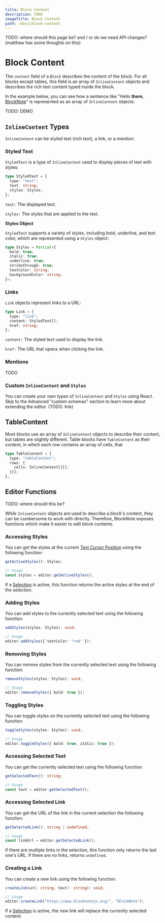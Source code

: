 ```yaml
---
title: Block Content
description: TODO
imageTitle: Block Content
path: /docs/block-content
---
```


TODO: where should this page be? and / or do we need API changes? (matthew has some thoughts on this)

# Block Content

The `content` field of a `Block` describes the content of the block. For all blocks except tables, this field is an array of `InlineContent` objects and describes the rich text content typed inside the block.

In the example below, you can see how a sentence like "Hello __there__, [BlockNote](https://www.blocknotejs.org)" is represented as an array of `InlineContent` objects:

TODO: DEMO


## `InlineContent` Types

`InlineContent` can be styled text (rich text), a link, or a mention:

### Styled Text

`StyledText` is a type of `InlineContent` used to display pieces of text with styles:

```typescript
type StyledText = {
  type: "text";
  text: string;
  styles: Styles;
};
```

`text:` The displayed text.

`styles:` The styles that are applied to the text.

**Styles Object**

`StyledText` supports a variety of styles, including bold, underline, and text color, which are represented using a `Styles` object:

```typescript
type Styles = Partial<{
  bold: true;
  italic: true;
  underline: true;
  strikethrough: true;
  textColor: string;
  backgroundColor: string;
}>;
```

### Links

`Link` objects represent links to a URL:

```typescript
type Link = {
  type: "link";
  content: StyledText[];
  href: string;
};
```

`content:` The styled text used to display the link.

`href:` The URL that opens when clicking the link.

### Mentions

TODO

### Custom `InlineContent` and `Styles`

You can create your own types of `InlineContent` and `Styles` using React. Skip to the Advanced "custom schemas" section to learn more about extending the editor. (TODO: link)

## TableContent

Most blocks use an array of `InlineContent` objects to describe their content, but tables are slightly different. Table blocks have `TableContent` as their content, in which each row contains an array of cells, that


```typescript
type TableContent = {
  type: "tableContent";
  rows: {
    cells: InlineContent[][];
  }[];
};
```

## Editor Functions

TODO: where should this be?

While `InlineContent` objects are used to describe a block's content, they can be cumbersome to work with directly. Therefore, BlockNote exposes functions which make it easier to edit block contents.

### Accessing Styles

You can get the styles at the current [Text Cursor Position](/docs/cursor-selections#text-cursor) using the following function:

```typescript
getActiveStyles(): Styles;

// Usage
const styles = editor.getActiveStyles();
```

If a [Selection](/docs/cursor-selections#selections) is active, this function returns the active styles at the end of the selection.

### Adding Styles

You can add styles to the currently selected text using the following function:

```typescript
addStyles(styles: Styles): void;

// Usage
editor.addStyles({ textColor: "red" });
```

### Removing Styles

You can remove styles from the currently selected text using the following function:

```typescript
removeStyles(styles: Styles): void;

// Usage
editor.removeStyles({ bold: true });
```

### Toggling Styles

You can toggle styles on the currently selected text using the following function:

```typescript
toggleStyles(styles: Styles): void;

// Usage
editor.toggleStyles({ bold: true, italic: true });
```

### Accessing Selected Text

You can get the currently selected text using the following function:

```typescript
getSelectedText(): string;

// Usage
const text = editor.getSelectedText();
```

### Accessing Selected Link

You can get the URL of the link in the current selection the following function:

```typescript
getSelectedLink(): string | undefined;

// Usage
const linkUrl = editor.getSelectedLink();
```

If there are multiple links in the selection, this function only returns the last one's URL. If there are no links, returns `undefined`.

### Creating a Link

You can create a new link using the following function:

```typescript
createLink(url: string, text?: string): void;

// Usage
editor.createLink("https://www.blocknotejs.org/", "BlockNote");
```

If a [Selection](/docs/cursor-selections#selections) is active, the new link will replace the currently selected content.
